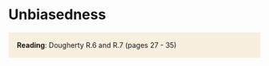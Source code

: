# Unbiasedness

<p style="background-color:#f7f0df; border-width:3px; border-style:solid; border-color:#f7f0df; padding: 1em;">
**Reading**: Dougherty R.6 and R.7 (pages 27 - 35)
</p>

